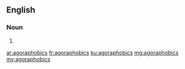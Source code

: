 ==English==

===Noun===
{{head|en|noun plural form}}

# {{plural of|agoraphobic|lang=en}}

[[ar:agoraphobics]]
[[fr:agoraphobics]]
[[ku:agoraphobics]]
[[mg:agoraphobics]]
[[my:agoraphobics]]